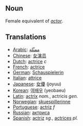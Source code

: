 == Noun ==

Female equivalent of ''[[actor]]''.

== Translations ==

*[[Arabic]]: [[ممثّلة]]
*[[Chinese]]: [[女演员]]
*[[Dutch]]: [[actrice]] ''c''
*[[French]]: [[actrice]]
*[[German]]: [[Schauspielerin]]
*[[Italian]]: [[attrice]]
*[[Japanese]]: [[女優]] (joyuu)
*[[Korean]]: [[여배우]] (yeobaeu)
*[[Latin]]: [[actrix]] ''nom.'', actricis ''gen.''
*[[Norwegian]]: [[skuespillerinne]]
*[[Portuguese]]: [[actriz]] ''f''
*[[Russian]]: [[актриса]]
*[[Spanish]]: [[actriz]] ''sg.'', [[actrices]] ''pl.''